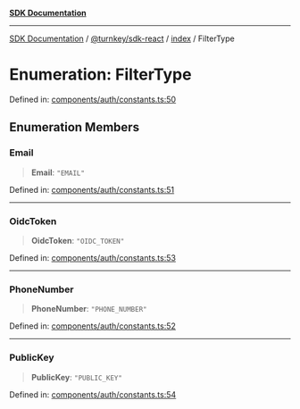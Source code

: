 [**SDK Documentation**](../../../../README.mdx)

***

[SDK Documentation](../../../../packages.mdx) / [@turnkey/sdk-react](../../README.mdx) / [index](../README.mdx) / FilterType

# Enumeration: FilterType

Defined in: [components/auth/constants.ts:50](https://github.com/tkhq/sdk/blob/078f5423e923fbd1d7fd39440402d7f01d09c3d0/packages/sdk-react/src/components/auth/constants.ts#L50)

## Enumeration Members

### Email

> **Email**: `"EMAIL"`

Defined in: [components/auth/constants.ts:51](https://github.com/tkhq/sdk/blob/078f5423e923fbd1d7fd39440402d7f01d09c3d0/packages/sdk-react/src/components/auth/constants.ts#L51)

***

### OidcToken

> **OidcToken**: `"OIDC_TOKEN"`

Defined in: [components/auth/constants.ts:53](https://github.com/tkhq/sdk/blob/078f5423e923fbd1d7fd39440402d7f01d09c3d0/packages/sdk-react/src/components/auth/constants.ts#L53)

***

### PhoneNumber

> **PhoneNumber**: `"PHONE_NUMBER"`

Defined in: [components/auth/constants.ts:52](https://github.com/tkhq/sdk/blob/078f5423e923fbd1d7fd39440402d7f01d09c3d0/packages/sdk-react/src/components/auth/constants.ts#L52)

***

### PublicKey

> **PublicKey**: `"PUBLIC_KEY"`

Defined in: [components/auth/constants.ts:54](https://github.com/tkhq/sdk/blob/078f5423e923fbd1d7fd39440402d7f01d09c3d0/packages/sdk-react/src/components/auth/constants.ts#L54)
